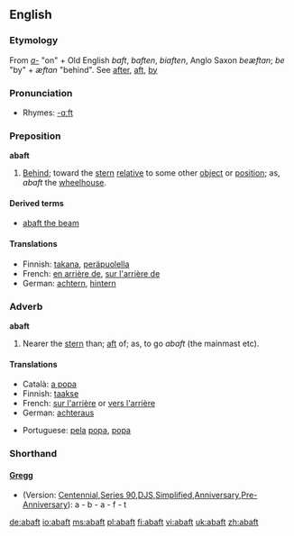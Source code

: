 ==English==

===Etymology===
From ''[[a-]]'' "on" + Old English ''baft'', ''baften'', ''biaften'', Anglo Saxon ''beæftan''; ''be'' "by" + ''æftan'' "behind". See [[after]], [[aft]], [[by]]

===Pronunciation===
*Rhymes: [[Rhymes:English:-ɑːft|-ɑːft]]

===Preposition===
'''abaft'''

# {{nautical}} [[behind|Behind]]; toward the [[stern]] [[relative]] to some other [[object]] or [[position]]; as, ''abaft'' the [[wheelhouse]].

====Derived terms====
*[[abaft the beam]]

====Translations====
{{top}}
*Finnish: [[takana]], [[peräpuolella]]
*French: [[en arrière de]], [[sur l'arrière de]]
*German: [[achtern]], [[hintern]]
{{mid}}
{{bottom}}

===Adverb===
'''abaft'''

# {{nautical}} Nearer the [[stern]] than; [[aft]] of; as, to go ''abaft'' (the mainmast etc).

====Translations====
{{top}}
*Català: [[a popa]]
*Finnish: [[taakse]]
*French: [[sur l'arrière]] or [[vers l'arrière]]
*German: [[achteraus]]
{{mid}}
*Portuguese: [[pela]] [[popa]], [[popa]]
{{bottom}}

===Shorthand===

====[http://en.wikipedia.org/wiki/Gregg_Shorthand Gregg]====
* (Version: [http://en.wikipedia.org/wiki/Gregg_Shorthand#Centennial_Gregg_Shorthand Centennial],[http://en.wikipedia.org/wiki/Gregg_Shorthand#Series_90_Gregg_Shorthand Series 90],[http://en.wikipedia.org/wiki/Gregg_Shorthand#Diamond_Jubilee_Gregg_Shorthand DJS],[http://en.wikipedia.org/wiki/Gregg_Shorthand#Simplified_Gregg_Shorthand Simplified],[http://en.wikipedia.org/wiki/Gregg_Shorthand#Anniversary_Gregg_Shorthand Anniversary],[http://en.wikipedia.org/wiki/Gregg_Shorthand#Pre-Anniversary_Gregg_Shorthand Pre-Anniversary]): a - b - a - f - t

[[de:abaft]]
[[io:abaft]]
[[ms:abaft]]
[[pl:abaft]]
[[fi:abaft]]
[[vi:abaft]]
[[uk:abaft]]
[[zh:abaft]]